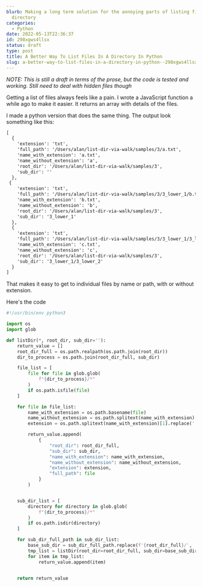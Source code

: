 ```yaml
---
blurb: Making a long term solution for the annoying parts of listing files in a
  directory
categories:
  - Python
date: 2022-05-13T22:36:37
id: 298xgws4llsx
status: draft
type: post
title: A Better Way To List Files In A Directory In Python
slug: a-better-way-to-list-files-in-a-directory-in-python--298xgws4llsx
---
```


_NOTE: This is still a draft in terms of the prose, but the code is tested and working. Still need to deal with hidden files though_


Getting a list of files always feels like a pain. I wrote a JavaScript function a while ago to make it easier. It returns an array with details of the files. 

I made a python version that does the same thing. The output look something like this:

```txt
[
  {
    'extension': 'txt',
    'full_path': '/Users/alan/list-dir-via-walk/samples/3/a.txt',
    'name_with_extension': 'a.txt',
    'name_without_extension': 'a',
    'root_dir': '/Users/alan/list-dir-via-walk/samples/3',
    'sub_dir': ''
  },
 {
    'extension': 'txt',
    'full_path': '/Users/alan/list-dir-via-walk/samples/3/3_lower_1/b.txt',
    'name_with_extension': 'b.txt',
    'name_without_extension': 'b',
    'root_dir': '/Users/alan/list-dir-via-walk/samples/3',
    'sub_dir': '3_lower_1'
  },
  {
    'extension': 'txt',
    'full_path': '/Users/alan/list-dir-via-walk/samples/3/3_lower_1/3_lower_2/c.txt',
    'name_with_extension': 'c.txt',
    'name_without_extension': 'c',
    'root_dir': '/Users/alan/list-dir-via-walk/samples/3',
    'sub_dir': '3_lower_1/3_lower_2'
  }
]
```

That makes it easy to get to individual files by name or path, with or without extension. 

Here's the code


```python
#!/usr/bin/env python3

import os
import glob

def listDir(*, root_dir, sub_dir=''):
    return_value = []
    root_dir_full = os.path.realpath(os.path.join(root_dir))
    dir_to_process = os.path.join(root_dir_full, sub_dir)

    file_list = [
        file for file in glob.glob(
            f"{dir_to_process}/*"
        )
        if os.path.isfile(file)
    ]

    for file in file_list:
        name_with_extension = os.path.basename(file)
        name_without_extension = os.path.splitext(name_with_extension)[0]
        extension = os.path.splitext(name_with_extension)[1].replace('.', '')

        return_value.append(
            {
                "root_dir": root_dir_full,
                "sub_dir": sub_dir,
                "name_with_extension": name_with_extension,
                "name_without_extension": name_without_extension,
                "extension": extension,
                "full_path": file
            }
        )


    sub_dir_list = [
        directory for directory in glob.glob(
            f"{dir_to_process}/*"
        )
        if os.path.isdir(directory)
    ]

    for sub_dir_full_path in sub_dir_list:
        base_sub_dir = sub_dir_full_path.replace(f'{root_dir_full}/', '')
        tmp_list = listDir(root_dir=root_dir_full, sub_dir=base_sub_dir)
        for item in tmp_list:
            return_value.append(item)


    return return_value
```